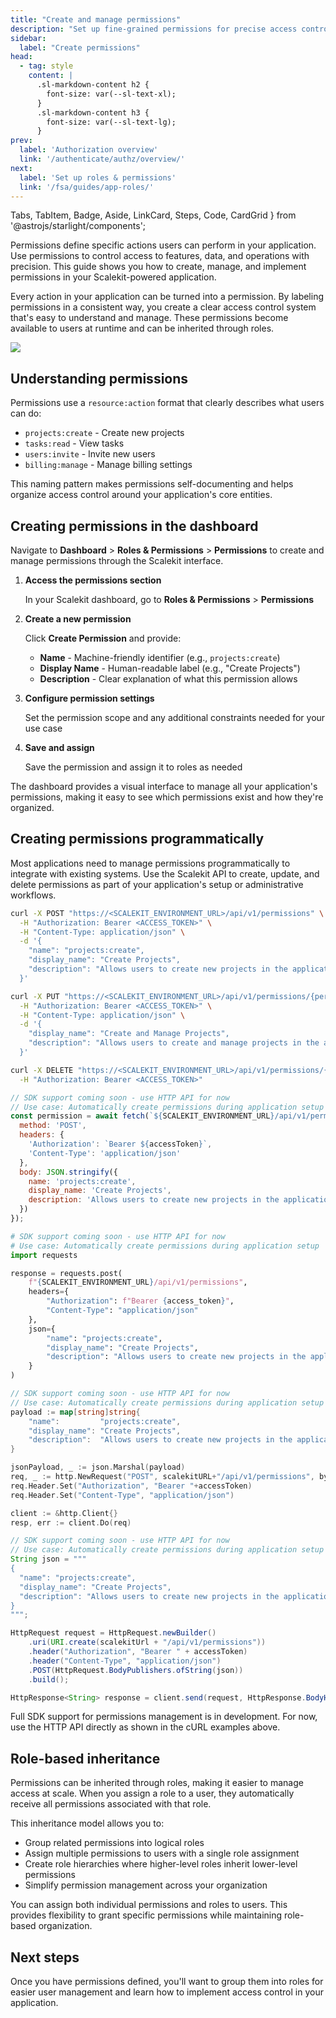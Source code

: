 ```yaml
---
title: "Create and manage permissions"
description: "Set up fine-grained permissions for precise access control in your application"
sidebar:
  label: "Create permissions"
head:
  - tag: style
    content: |
      .sl-markdown-content h2 {
        font-size: var(--sl-text-xl);
      }
      .sl-markdown-content h3 {
        font-size: var(--sl-text-lg);
      }
prev:
  label: 'Authorization overview'
  link: '/authenticate/authz/overview/'
next:
  label: 'Set up roles & permissions'
  link: '/fsa/guides/app-roles/'
---
```


  Tabs, TabItem, Badge, Aside, LinkCard, Steps, Code, CardGrid
} from '@astrojs/starlight/components';

Permissions define specific actions users can perform in your application. Use permissions to control access to features, data, and operations with precision. This guide shows you how to create, manage, and implement permissions in your Scalekit-powered application.

Every action in your application can be turned into a permission. By labeling permissions in a consistent way, you create a clear access control system that's easy to understand and manage. These permissions become available to users at runtime and can be inherited through roles.

![](@/assets/docs/create-permissions/permissions-screenshot.png)

## Understanding permissions

Permissions use a `resource:action` format that clearly describes what users can do:

- `projects:create` - Create new projects
- `tasks:read` - View tasks
- `users:invite` - Invite new users
- `billing:manage` - Manage billing settings

This naming pattern makes permissions self-documenting and helps organize access control around your application's core entities.

## Creating permissions in the dashboard

Navigate to **Dashboard** > **Roles & Permissions** > **Permissions** to create and manage permissions through the Scalekit interface.

<Steps>

1. **Access the permissions section**

   In your Scalekit dashboard, go to **Roles & Permissions** > **Permissions**

2. **Create a new permission**

   Click **Create Permission** and provide:
   - **Name** - Machine-friendly identifier (e.g., `projects:create`)
   - **Display Name** - Human-readable label (e.g., "Create Projects")
   - **Description** - Clear explanation of what this permission allows

3. **Configure permission settings**

   Set the permission scope and any additional constraints needed for your use case

4. **Save and assign**

   Save the permission and assign it to roles as needed

</Steps>

The dashboard provides a visual interface to manage all your application's permissions, making it easy to see which permissions exist and how they're organized.

## Creating permissions programmatically

Most applications need to manage permissions programmatically to integrate with existing systems. Use the Scalekit API to create, update, and delete permissions as part of your application's setup or administrative workflows.

<Tabs syncKey="tech-stack">
<TabItem value="curl" label="cURL">

```bash title="Create permission" wrap frame="terminal"
curl -X POST "https://<SCALEKIT_ENVIRONMENT_URL>/api/v1/permissions" \
  -H "Authorization: Bearer <ACCESS_TOKEN>" \
  -H "Content-Type: application/json" \
  -d '{
    "name": "projects:create",
    "display_name": "Create Projects",
    "description": "Allows users to create new projects in the application"
  }'
```

```bash title="Update permission" wrap frame="terminal"
curl -X PUT "https://<SCALEKIT_ENVIRONMENT_URL>/api/v1/permissions/{permission_id}" \
  -H "Authorization: Bearer <ACCESS_TOKEN>" \
  -H "Content-Type: application/json" \
  -d '{
    "display_name": "Create and Manage Projects",
    "description": "Allows users to create and manage projects in the application"
  }'
```

```bash title="Delete permission" wrap frame="terminal"
curl -X DELETE "https://<SCALEKIT_ENVIRONMENT_URL>/api/v1/permissions/{permission_id}" \
  -H "Authorization: Bearer <ACCESS_TOKEN>"
```

</TabItem>
<TabItem value="node" label="Node.js">

```javascript title="Create permission" wrap frame="terminal"
// SDK support coming soon - use HTTP API for now
// Use case: Automatically create permissions during application setup
const permission = await fetch(`${SCALEKIT_ENVIRONMENT_URL}/api/v1/permissions`, {
  method: 'POST',
  headers: {
    'Authorization': `Bearer ${accessToken}`,
    'Content-Type': 'application/json'
  },
  body: JSON.stringify({
    name: 'projects:create',
    display_name: 'Create Projects',
    description: 'Allows users to create new projects in the application'
  })
});
```

</TabItem>
<TabItem value="python" label="Python">

```python title="Create permission" wrap frame="terminal"
# SDK support coming soon - use HTTP API for now
# Use case: Automatically create permissions during application setup
import requests

response = requests.post(
    f"{SCALEKIT_ENVIRONMENT_URL}/api/v1/permissions",
    headers={
        "Authorization": f"Bearer {access_token}",
        "Content-Type": "application/json"
    },
    json={
        "name": "projects:create",
        "display_name": "Create Projects",
        "description": "Allows users to create new projects in the application"
    }
)
```

</TabItem>
<TabItem value="go" label="Go">

```go title="Create permission" wrap frame="terminal"
// SDK support coming soon - use HTTP API for now
// Use case: Automatically create permissions during application setup
payload := map[string]string{
    "name":         "projects:create",
    "display_name": "Create Projects",
    "description":  "Allows users to create new projects in the application",
}

jsonPayload, _ := json.Marshal(payload)
req, _ := http.NewRequest("POST", scalekitURL+"/api/v1/permissions", bytes.NewBuffer(jsonPayload))
req.Header.Set("Authorization", "Bearer "+accessToken)
req.Header.Set("Content-Type", "application/json")

client := &http.Client{}
resp, err := client.Do(req)
```

</TabItem>
<TabItem value="java" label="Java">

```java title="Create permission" wrap frame="terminal"
// SDK support coming soon - use HTTP API for now
// Use case: Automatically create permissions during application setup
String json = """
{
  "name": "projects:create",
  "display_name": "Create Projects",
  "description": "Allows users to create new projects in the application"
}
""";

HttpRequest request = HttpRequest.newBuilder()
    .uri(URI.create(scalekitUrl + "/api/v1/permissions"))
    .header("Authorization", "Bearer " + accessToken)
    .header("Content-Type", "application/json")
    .POST(HttpRequest.BodyPublishers.ofString(json))
    .build();

HttpResponse<String> response = client.send(request, HttpResponse.BodyHandlers.ofString());
```

</TabItem>
</Tabs>

<Aside type="tip" title="SDK support coming soon">
Full SDK support for permissions management is in development. For now, use the HTTP API directly as shown in the cURL examples above.
</Aside>


## Role-based inheritance

Permissions can be inherited through roles, making it easier to manage access at scale. When you assign a role to a user, they automatically receive all permissions associated with that role.

This inheritance model allows you to:
- Group related permissions into logical roles
- Assign multiple permissions to users with a single role assignment
- Create role hierarchies where higher-level roles inherit lower-level permissions
- Simplify permission management across your organization

<Aside type="tip" title="Combine individual permissions with roles">
You can assign both individual permissions and roles to users. This provides flexibility to grant specific permissions while maintaining role-based organization.
</Aside>

## Next steps

Once you have permissions defined, you'll want to group them into roles for easier user management and learn how to implement access control in your application.

<CardGrid>
  <LinkCard
    title="Set up roles and assign permissions"
    href="/fsa/guides/app-roles/"
    description="Create user roles, manage inheritance, and implement role-based access control"
  />
  <LinkCard
    title="Implement access control"
    href="/authenticate/authz/implement-access-control/"
    description="Check permissions and roles in your application code to control user access"
  />
</CardGrid>